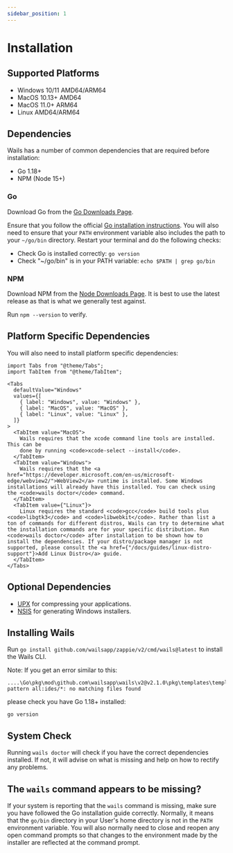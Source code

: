 ```yaml
---
sidebar_position: 1
---
```


# Installation

## Supported Platforms

- Windows 10/11 AMD64/ARM64
- MacOS 10.13+ AMD64
- MacOS 11.0+ ARM64
- Linux AMD64/ARM64

## Dependencies

Wails has a number of common dependencies that are required before installation:

- Go 1.18+
- NPM (Node 15+)

### Go

Download Go from the [Go Downloads Page](https://go.dev/dl/).

Ensure that you follow the official [Go installation instructions](https://go.dev/doc/install). You will also need to ensure that your `PATH` environment variable also includes the path to your `~/go/bin` directory. Restart your terminal and do the following checks:

- Check Go is installed correctly: `go version`
- Check "~/go/bin" is in your PATH variable: `echo $PATH | grep go/bin`

### NPM

Download NPM from the [Node Downloads Page](https://nodejs.org/en/download/). It is best to use the latest release as that is what we generally test against.

Run `npm --version` to verify.

## Platform Specific Dependencies

You will also need to install platform specific dependencies:

```mdx-code-block
import Tabs from "@theme/Tabs";
import TabItem from "@theme/TabItem";

<Tabs
  defaultValue="Windows"
  values={[
    { label: "Windows", value: "Windows" },
    { label: "MacOS", value: "MacOS" },
    { label: "Linux", value: "Linux" },
  ]}
>
  <TabItem value="MacOS">
    Wails requires that the xcode command line tools are installed. This can be
    done by running <code>xcode-select --install</code>.
  </TabItem>
  <TabItem value="Windows">
    Wails requires that the <a href="https://developer.microsoft.com/en-us/microsoft-edge/webview2/">WebView2</a> runtime is installed. Some Windows installations will already have this installed. You can check using the <code>wails doctor</code> command.
  </TabItem>
  <TabItem value={"Linux"}>
    Linux requires the standard <code>gcc</code> build tools plus <code>libgtk3</code> and <code>libwebkit</code>. Rather than list a ton of commands for different distros, Wails can try to determine what the installation commands are for your specific distribution. Run <code>wails doctor</code> after installation to be shown how to install the dependencies. If your distro/package manager is not supported, please consult the <a href={"/docs/guides/linux-distro-support"}>Add Linux Distro</a> guide.
  </TabItem>
</Tabs>
```

## Optional Dependencies

- [UPX](https://upx.github.io/) for compressing your applications.
- [NSIS](https://wails.io/docs/guides/windows-installer/) for generating Windows installers.

## Installing Wails

Run `go install github.com/wailsapp/zappie/v2/cmd/wails@latest` to install the Wails CLI.

Note: If you get an error similar to this:

```shell
....\Go\pkg\mod\github.com\wailsapp\wails\v2@v2.1.0\pkg\templates\templates.go:28:12: pattern all:ides/*: no matching files found
```
please check you have Go 1.18+ installed:
```shell
go version
```

## System Check

Running `wails doctor` will check if you have the correct dependencies installed. If not, it will advise on what is missing and help on how to rectify any problems.

## The `wails` command appears to be missing?

If your system is reporting that the `wails` command is missing, make sure you have followed the Go installation guide
correctly. Normally, it means that the `go/bin` directory in your User's home directory is not in the `PATH` environment
variable. You will also normally need to close and reopen any open command prompts so that changes to the environment
made by the installer are reflected at the command prompt.
